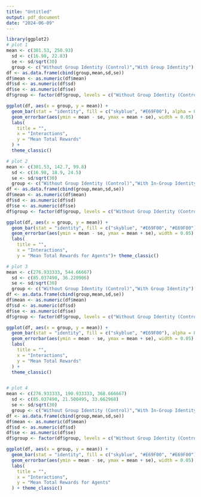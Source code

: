 ```yaml
---
title: "Untitled"
output: pdf_document
date: "2024-06-09"
---
```


```r
library(ggplot2)
# plot 1
mean <- c(301.53, 250.93)
  sd <- c(16.98, 22.83)
  se <- sd/sqrt(30)
  group <- c("Without Group Identity (Control)","With Group Identity")
df <- as.data.frame(cbind(group,mean,sd,se))
df$mean <- as.numeric(df$mean)
df$sd <- as.numeric(df$sd)
df$se <- as.numeric(df$se)
df$group <- factor(df$group, levels = c("Without Group Identity (Control)","With Group Identity"))

ggplot(df, aes(x = group, y = mean)) +
  geom_bar(stat = "identity", fill = c("skyblue", "#E69F00"), alpha = 0.8, width = 0.35) +
  geom_errorbar(aes(ymin = mean - se, ymax = mean + se), width = 0.05) +
  labs(
    title = "",
    x = "Interactions",
    y = "Mean Total Rewards"
  ) +
  theme_classic()

# plot 2
mean <- c(301.53, 142.7, 99.8)
  sd <- c(16.98, 18.9, 24.5)
  se <- sd/sqrt(30)
  group <- c("Without Group Identity (Control)","With In-Group Identity", "With Out-Group Identity")
df <- as.data.frame(cbind(group,mean,sd,se))
df$mean <- as.numeric(df$mean)
df$sd <- as.numeric(df$sd)
df$se <- as.numeric(df$se)
df$group <- factor(df$group, levels = c("Without Group Identity (Control)","With In-Group Identity", "With Out-Group Identity"))

ggplot(df, aes(x = group, y = mean)) +
  geom_bar(stat = "identity", fill = c("skyblue", "#E69F00", "#E69F00"), alpha = 0.8, width = 0.5) +
  geom_errorbar(aes(ymin = mean - se, ymax = mean + se), width = 0.05) +
  labs(
    title = "",
    x = "Interactions",
    y = "Mean Total Rewards for Agents")+ theme_classic() 

# plot 3
mean <- c(276.933333, 544.66667)
  sd <- c(85.037490, 36.220906)
  se <- sd/sqrt(30)
  group <- c("Without Group Identity (Control)","With Group Identity")
df <- as.data.frame(cbind(group,mean,sd,se))
df$mean <- as.numeric(df$mean)
df$sd <- as.numeric(df$sd)
df$se <- as.numeric(df$se)
df$group <- factor(df$group, levels = c("Without Group Identity (Control)","With Group Identity"))

ggplot(df, aes(x = group, y = mean)) +
  geom_bar(stat = "identity", fill = c("skyblue", "#E69F00"), alpha = 0.8, width = 0.35) +
  geom_errorbar(aes(ymin = mean - se, ymax = mean + se), width = 0.05) +
  labs(
    title = "",
    x = "Interactions",
    y = "Mean Total Rewards"
  ) +
  theme_classic()


# plot 4
mean <- c(276.933333, 190.933333, 368.666667)
  sd <- c(85.037490, 21.500495, 33.662968)
  se <- sd/sqrt(30)
  group <- c("Without Group Identity (Control)","With In-Group Identity", "With Out-Group Identity")
df <- as.data.frame(cbind(group,mean,sd,se))
df$mean <- as.numeric(df$mean)
df$sd <- as.numeric(df$sd)
df$se <- as.numeric(df$se)
df$group <- factor(df$group, levels = c("Without Group Identity (Control)","With In-Group Identity", "With Out-Group Identity"))

ggplot(df, aes(x = group, y = mean)) +
  geom_bar(stat = "identity", fill = c("skyblue", "#E69F00", "#E69F00"), alpha = 0.8, width = 0.35) +
  geom_errorbar(aes(ymin = mean - se, ymax = mean + se), width = 0.05) +
  labs(
    title = "",
    x = "Interactions",
    y = "Mean Total Rewards for Agents"
  ) + theme_classic() 
```